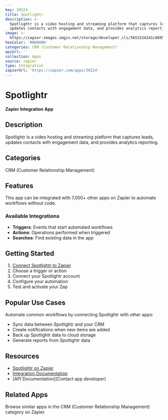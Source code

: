 ```yaml
---
key: 39224
title: Spotlightr
description: >-
  Spotlightr is a video hosting and streaming platform that captures leads,
  updates contacts with engagement data, and provides analytics reporting.
image: >-
  https://zapier-images.imgix.net/storage/developer_cli/5653224241c8895de15f6063ec07dda5.png?auto=format%2Ccompress&ixlib=python-3.0.0&q=50
hexColor: '#000000'
categories: CRM (Customer Relationship Management)
apiUrl: ''
collection: Apps
source: zapier
type: Integration
zapierUrl: 'https://zapier.com/apps/39224'
---
```

# Spotlightr

**Zapier Integration App**

## Description

Spotlightr is a video hosting and streaming platform that captures leads, updates contacts with engagement data, and provides analytics reporting.

## Categories

CRM (Customer Relationship Management)

## Features

This app can be integrated with 7,000+ other apps on Zapier to automate workflows without code.

### Available Integrations

- **Triggers**: Events that start automated workflows
- **Actions**: Operations performed when triggered
- **Searches**: Find existing data in the app

## Getting Started

1. [Connect Spotlightr to Zapier](https://zapier.com/apps/39224)
2. Choose a trigger or action
3. Connect your Spotlightr account
4. Configure your automation
5. Test and activate your Zap

## Popular Use Cases

Automate common workflows by connecting Spotlightr with other apps:

- Sync data between Spotlightr and your CRM
- Create notifications when new items are added
- Back up Spotlightr data to cloud storage
- Generate reports from Spotlightr data

## Resources

- [Spotlightr on Zapier](https://zapier.com/apps/39224)
- [Integration Documentation](https://zapier.com/apps/39224/integrations)
- [API Documentation](Contact app developer)

## Related Apps

Browse similar apps in the CRM (Customer Relationship Management) category on Zapier.
